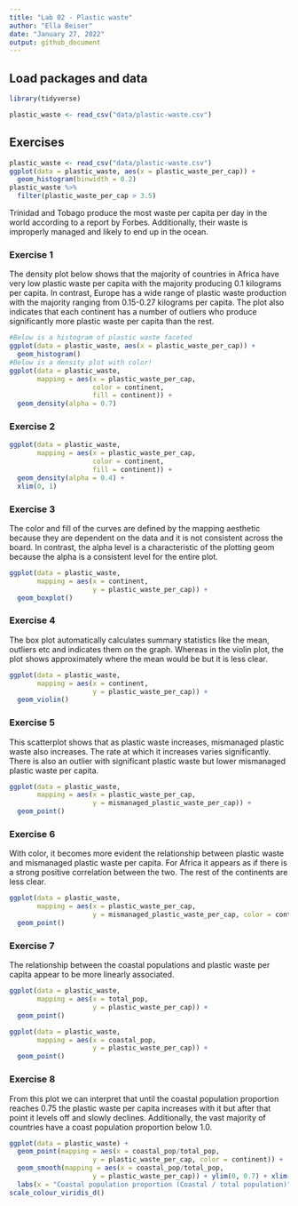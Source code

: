 ```yaml
---
title: "Lab 02 - Plastic waste"
author: "Ella Beiser"
date: "January 27, 2022"
output: github_document
---
```


## Load packages and data

```r
library(tidyverse) 
```

```r
plastic_waste <- read_csv("data/plastic-waste.csv")
```

## Exercises

```r
plastic_waste <- read_csv("data/plastic-waste.csv")
ggplot(data = plastic_waste, aes(x = plastic_waste_per_cap)) +
  geom_histogram(binwidth = 0.2)
plastic_waste %>%
  filter(plastic_waste_per_cap > 3.5)
```
Trinidad and Tobago produce the most waste per capita per day in the world according to a report by Forbes. Additionally, their waste is improperly managed and likely to end up in the ocean.

### Exercise 1

The density plot below shows that the majority of countries in Africa have very low plastic waste per capita with the majority producing 0.1 kilograms per capita. In contrast, Europe has a wide range of plastic waste production with the majority ranging from 0.15-0.27 kilograms per capita. The plot also indicates that each continent has a number of outliers who produce significantly more plastic waste per capita than the rest.  

```r
#Below is a histogram of plastic waste faceted
ggplot(data = plastic_waste, aes(x = plastic_waste_per_cap)) +
  geom_histogram()
#Below is a density plot with color!
ggplot(data = plastic_waste, 
       mapping = aes(x = plastic_waste_per_cap, 
                     color = continent, 
                     fill = continent)) +
  geom_density(alpha = 0.7)
```

### Exercise 2
```r
ggplot(data = plastic_waste, 
       mapping = aes(x = plastic_waste_per_cap, 
                     color = continent, 
                     fill = continent)) +
  geom_density(alpha = 0.4) +
  xlim(0, 1)
```

### Exercise 3

The color and fill of the curves are defined by the mapping aesthetic because they are dependent on the data and it is not consistent across the board. In contrast, the alpha level is a characteristic of the plotting geom because the alpha is a consistent level for the entire plot. 

```r
ggplot(data = plastic_waste, 
       mapping = aes(x = continent, 
                     y = plastic_waste_per_cap)) +
  geom_boxplot()
```

### Exercise 4

The box plot automatically calculates summary statistics like the mean, outliers etc and indicates them on the graph. Whereas in the violin plot, the plot shows approximately where the mean would be but it is less clear. 
```r
ggplot(data = plastic_waste, 
       mapping = aes(x = continent, 
                     y = plastic_waste_per_cap)) +
  geom_violin()
```

### Exercise 5

This scatterplot shows that as plastic waste increases, mismanaged plastic waste also increases. The rate at which it increases varies significantly. There is also an outlier with significant plastic waste but lower mismanaged plastic waste per capita. 
```r
ggplot(data = plastic_waste, 
       mapping = aes(x = plastic_waste_per_cap, 
                     y = mismanaged_plastic_waste_per_cap)) +
  geom_point()
```

### Exercise 6

With color, it becomes more evident the relationship between plastic waste and mismanaged plastic waste per capita. For Africa it appears as if there is a strong positive correlation between the two. The rest of the continents are less clear. 
```r
ggplot(data = plastic_waste, 
       mapping = aes(x = plastic_waste_per_cap, 
                     y = mismanaged_plastic_waste_per_cap, color = continent, fill = continent)) +
  geom_point()
```

### Exercise 7

The relationship between the coastal populations and plastic waste per capita appear to be more linearly associated. 
```r
ggplot(data = plastic_waste, 
       mapping = aes(x = total_pop, 
                     y = plastic_waste_per_cap)) +
  geom_point()
```

```r
ggplot(data = plastic_waste, 
       mapping = aes(x = coastal_pop, 
                     y = plastic_waste_per_cap)) +
  geom_point()
```

### Exercise 8
From this plot we can interpret that until the coastal population proportion reaches 0.75 the plastic waste per capita increases with it but after that point it levels off and slowly declines. Additionally, the vast majority of countries have a coast population proportion below 1.0. 

```r
ggplot(data = plastic_waste) +
  geom_point(mapping = aes(x = coastal_pop/total_pop, 
                     y = plastic_waste_per_cap, color = continent)) +
  geom_smooth(mapping = aes(x = coastal_pop/total_pop, 
                     y = plastic_waste_per_cap)) + ylim(0, 0.7) + xlim(0, 1.5) +
  labs(x = "Coastal population proportion (Coastal / total population)", y = "Plastic waste per capita", title = "Plastic waste vs coastal proportion", subtitle = "by continent", color = "Continent") +
scale_colour_viridis_d()
```
